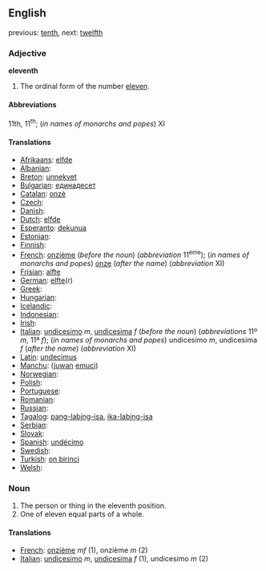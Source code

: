 ==English==

previous: [[tenth]], next: [[twelfth]]

===Adjective===
'''eleventh'''
# The ordinal form of the number [[eleven]].

====Abbreviations====
11th, 11<sup>th</sup>; (''in names of monarchs and popes'') XI

====Translations====

*[[Afrikaans]]: [[elfde]]
*[[Albanian]]: [[]]
*[[Breton]]: [[unnekvet]]
*[[Bulgarian]]: [[единадесет]]
*[[Catalan]]: [[onzè]]
*[[Czech]]: [[]]
*[[Danish]]: [[]]
*[[Dutch]]: [[elfde]]
*[[Esperanto]]: [[dekunua]]
*[[Estonian]]: [[]]
*[[Finnish]]: [[]]
*[[French]]: [[onzième]] (''before the noun'') (''abbreviation'' 11<sup>ème</sup>); (''in names of monarchs and popes'') [[onze]] (''after the name'') (''abbreviation'' XI)
*[[Frisian]]: [[alfte]]
*[[German]]: [[elfte]](r)
*[[Greek]]: [[]]
*[[Hungarian]]: [[]]
*[[Icelandic]]: [[]]
*[[Indonesian]]: [[]]
*[[Irish]]: [[]]
*[[Italian]]: [[undicesimo]] ''m'', [[undicesima]] ''f'' (''before the noun'') (''abbreviations'' 11º ''m'', 11ª ''f''); (''in names of monarchs and popes'') undicesimo ''m'', undicesima ''f'' (''after the name'') (''abbreviation'' XI)
*[[Latin]]: [[undecimus]]
*[[Manchu]]: ([[juwan]] [[emuci]])
*[[Norwegian]]: [[]]
*[[Polish]]: [[]]
*[[Portuguese]]: [[]]
*[[Romanian]]: [[]]
*[[Russian]]: [[]]
*[[Tagalog]]: [[pang-labing-isa]], [[ika-labing-isa]]
*[[Serbian]]: [[]]
*[[Slovak]]: [[]]
*[[Spanish]]: [[undécimo]] 
*[[Swedish]]: [[]]
*[[Turkish]]: [[on birinci]]
*[[Welsh]]: [[]]

===Noun===

#The person or thing in the eleventh position.
#One of eleven equal parts of a whole.

====Translations====

*[[French]]: [[onzième]] ''mf'' (1), onzième ''m'' (2)
*[[Italian]]: [[undicesimo]] ''m'', [[undicesima]] ''f'' (1), undicesimo ''m'' (2)